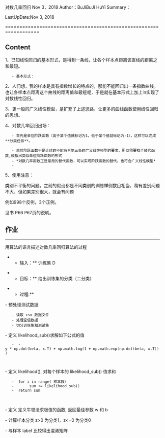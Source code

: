 对数几率回归                                Nov 3，2018
Author：BuJiBuJi HuYi
Summary：
    
LastUpDate:Nov 3, 2018

==================================================================

== Content ==

1、已知线性回归的基本形式，是得到一条线，让各个样本点距离该直线的距离之和最短。
    - 基本形式：

{{file:../images/线性回归基本形式.png}}

2、人们想，我的样本是具有指数增长的特点的，那能不能回归出一条指数曲线，也让各样本点距离这个曲线的距离值和最短呢，于是就在基本形式上加上ln实现了对数线性回归。

{{file:../images/对数线性回归.png}}

3、更一般的广义线性模型，是扩充了上述思路，让更多的曲线函数使用线性回归的思想。


4、对数几率回归出场：
    - 首先是单位阶跃函数（高于某个值就标记为1，低于某个值就标记为-1），这样可以完成**分类任务**。


{{file:../images/单位阶跃函数.png}}


    - 单位阶跃函数不是连续的不能符合第三条的广义线性模型的要求，所以需要找个替代函数,模拟出类似单位阶跃函数的形式
    - *对数几率函数正是常用的替代函数，可以实现阶跃函数的替代，也符合广义线性模型*
    - 

{{file:../images/对数几率函数.png}}

5、使用注意：

类别不平衡的问题。之前的假设都是不同类别的训练样例数目相当，稍有差别问题不大，但如果差别很大，就会有问题

例如998个反例，3个正例。

见书 P66 P67页的说明。

== 作业 ==

----
用算法的语言描述对数几率回归算法的过程

**输入：** 训练集 D

**目标：** 给出训练集的分类（二分类）

**过程:**
- 预处理测试数据
    - 读取 csv 数据文件
    - 处理空值数据
    - 切分训练集和测试集
- 定义 likelihood_sub()求解如下公式的值
    -  -y * np.dot(beta, x.T) + np.math.log(1 + np.math.exp(np.dot(beta, x.T)))
    
    {{file:../images/sub_likelihood.png}}

- 定义 likelihood(), 对每个样本的 likelihood_sub() 值求和
    -  for i in range( 样本数）
    -       sum += likelihood_sub()
    -  return sum 
 
    {{file:../images/likelihood.png}}

- 定义  定义牛顿法求极值的函数, 返回最佳参数 w 和 b

- 计算样本分类 z>0 为分类1，z<=0  为分类0

- 与样本 label 比较得出混淆矩阵
